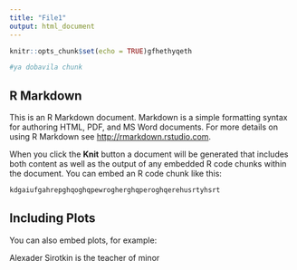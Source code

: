 ```yaml
---
title: "File1"
output: html_document
---
```


```r
knitr::opts_chunk$set(echo = TRUE)gfhethyqeth
```


```r
#ya dobavila chunk
```

## R Markdown

This is an R Markdown document. Markdown is a simple formatting syntax for authoring HTML, PDF, and MS Word documents. For more details on using R Markdown see <http://rmarkdown.rstudio.com>.

When you click the **Knit** button a document will be generated that includes both content as well as the output of any embedded R code chunks within the document. You can embed an R code chunk like this:

```r
kdgaiufgahrepghqoghqpewrogherghqperoghqerehusrtyhsrt
```

## Including Plots

You can also embed plots, for example:

Alexader Sirotkin is the teacher of minor